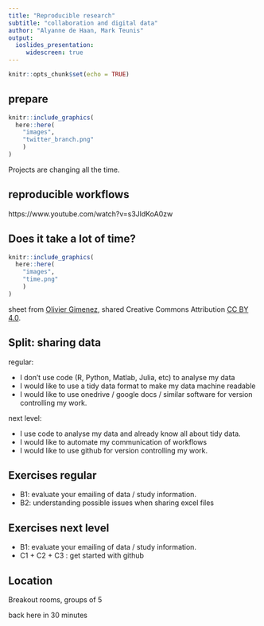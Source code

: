 ```yaml
---
title: "Reproducible research" 
subtitle: "collaboration and digital data" 
author: "Alyanne de Haan, Mark Teunis"
output: 
  ioslides_presentation:
     widescreen: true
---
```


```r
knitr::opts_chunk$set(echo = TRUE)
```

## prepare

```r
knitr::include_graphics(
  here::here(
    "images",
    "twitter_branch.png"
    )
)
```

Projects are changing all the time.

## reproducible workflows

https://www.youtube.com/watch?v=s3JldKoA0zw

## Does it take a lot of time?

```r
knitr::include_graphics(
  here::here(
    "images",
    "time.png"
    )
)
```

sheet from [Olivier Gimenez](https://oliviergimenez.github.io/reproducible-science-workshop/), shared Creative Commons Attribution [CC BY 4.0](https://creativecommons.org/licenses/by/4.0/). 

## Split: sharing data

regular:

 - I don’t use code (R, Python, Matlab, Julia, etc) to analyse my data
 - I would like to use a tidy data format to make my data machine readable
 - I would like to use onedrive / google docs / similar software for version controlling my work.

next level:

 - I use code to analyse my data and already know all about tidy data.
 - I would like to automate my communication of workflows
 - I would like to use github for version controlling my work.

## Exercises regular

 - B1: evaluate your emailing of data / study information. 
 - B2: understanding possible issues when sharing excel files

## Exercises next level

 - B1: evaluate your emailing of data / study information. 
 - C1 + C2 + C3 : get started with github

## Location

Breakout rooms, groups of 5

back here in 30 minutes



